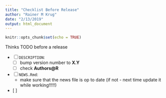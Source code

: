 ```yaml
---
title: "Checklist Before Release"
author: "Rainer M Krug"
date: "2/13/2019"
output: html_document
---
```


```r
knitr::opts_chunk$set(echo = TRUE)
```
Thinks TODO before a release

- [ ] `DESCRIPTION`: 
  - [ ] bump version number to **X.Y**
  - [ ] check **Authors@R**

- [ ] `NEWS.Rmd`:
  - make sure that the news file is op to date (if not - next time update it while working!!!!!)

- [ ] 
